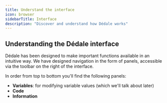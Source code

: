 ```yaml
---
title: Understand the interface
icon: browser
sidebarTitle: Interface
description: "Discover and understand how Dédale works"
---
```


## Understanding the Dédale interface

Dédale has been designed to make important functions available in an intuitive way.
We have designed navigation in the form of panels, accessible via the toolbar on the right of the interface.

In order from top to bottom you'll find the following panels:
- **Variables**: for modifying variable values (which we'll talk about later)
- **Code**
- **Information**

